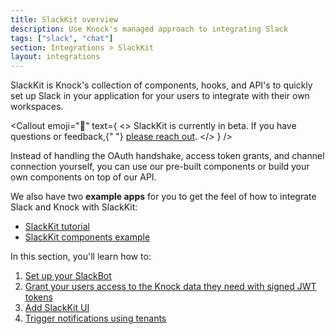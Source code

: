 ```yaml
---
title: SlackKit overview
description: Use Knock's managed approach to integrating Slack
tags: ["slack", "chat"]
section: Integrations > SlackKit
layout: integrations
---
```


SlackKit is Knock's collection of components, hooks, and API's to quickly set up Slack in your application for your users to integrate with their own workspaces.

<Callout
  emoji="🚧"
  text={
    <>
      SlackKit is currently in beta. If you have questions or feedback,{" "}
      <a href="mailto:support@knock.app?subject=SlackKit">please reach out</a>.
    </>
  }
/>

Instead of handling the OAuth handshake, access token grants, and channel connection yourself, you can use our pre-built components or build your own components on top of our API.

We also have two **example apps** for you to get the feel of how to integrate Slack and Knock with SlackKit:

- [SlackKit tutorial](https://github.com/knocklabs/javascript/tree/main/examples/slack-kit-example)
- [SlackKit components example](https://github.com/knocklabs/javascript/tree/main/examples/slack-connect-example)

In this section, you'll learn how to:

1. [Set up your SlackBot](/integrations/chat/slack-kit/setup)
2. [Grant your users access to the Knock data they need with signed JWT tokens](/integrations/chat/slack-kit/resource-access-grants)
3. [Add SlackKit UI](/integrations/chat/slack-kit/ui)
4. [Trigger notifications using tenants](/integrations/chat/slack-kit/trigger-workflow)
